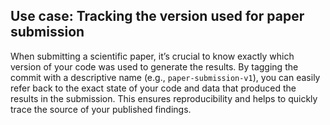 ## Use case: Tracking the version used for paper submission

When submitting a scientific paper, it's crucial to know exactly which version of your code was used to generate the results.
By tagging the commit with a descriptive name (e.g., `paper-submission-v1`), you can easily refer back to the exact state of your code and data that produced the results in the submission.
This ensures reproducibility and helps to quickly trace the source of your published findings.

